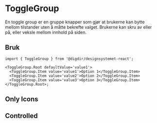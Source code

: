 

<Meta of={ToggleGroupStories} />

# ToggleGroup

En toggle group er en gruppe knapper som gjør at brukerne kan bytte mellom tilstander uten å måtte bekrefte valget. Brukerne kan skru av eller på, eller veksle mellom innhold på siden.

<Primary />
<Controls />

## Bruk

```tsx
import { ToggleGroup } from '@digdir/designsystemet-react';

<ToggleGroup.Root defaultValue='value1'>
  <ToggleGroup.Item value='value1'>Option 1</ToggleGroup.Item>
  <ToggleGroup.Item value='value2'>Option 2</ToggleGroup.Item>
  <ToggleGroup.Item value='value3'>Option 3</ToggleGroup.Item>
</ToggleGroup.Root>;
```

## Only Icons

<Canvas of={ToggleGroupStories.OnlyIcons} />

## Controlled

<Canvas of={ToggleGroupStories.Controlled} />
